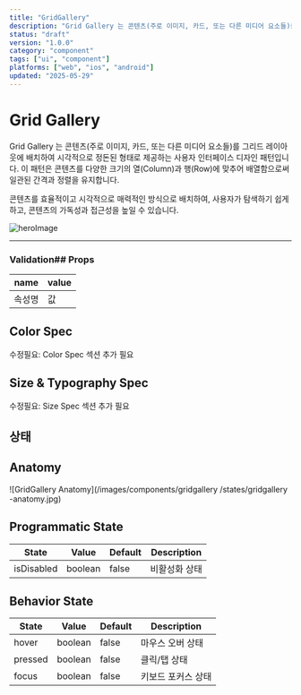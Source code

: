 ```yaml
---
title: "GridGallery"
description: "Grid Gallery 는 콘텐츠(주로 이미지, 카드, 또는 다른 미디어 요소들)를 그리드 레이아웃에 배치하여 시각적으로 정돈된 형태로 제공하는 사용자 인터페이스 디자인 패턴입니다. 이 패턴은 콘텐츠를 다양한 크기의 열(Column)과 행(Row)에 맞추어 배열함으로써 일관된 간격과 정렬을 유지합니다."
status: "draft"
version: "1.0.0"
category: "component"
tags: ["ui", "component"]
platforms: ["web", "ios", "android"]
updated: "2025-05-29"
---
```


# Grid Gallery 

Grid Gallery 는 콘텐츠(주로 이미지, 카드, 또는 다른 미디어 요소들)를 그리드 레이아웃에 배치하여 시각적으로 정돈된 형태로 제공하는 사용자 인터페이스 디자인 패턴입니다. 이 패턴은 콘텐츠를 다양한 크기의 열(Column)과 행(Row)에 맞추어 배열함으로써 일관된 간격과 정렬을 유지합니다.

콘텐츠를 효율적이고 시각적으로 매력적인 방식으로 배치하여, 사용자가 탐색하기 쉽게 하고, 콘텐츠의 가독성과 접근성을 높일 수 있습니다.

![heroImage](https://img.29cm.co.kr/next-edition/2024/09/15/6ba7faab992442d99b3ab93ce7fd065d_20240915164337.jpg)

---

### Validation## Props

| name | value |
| --- | --- |
| 속성명 | 값 |

## Color Spec

수정필요: Color Spec 섹션 추가 필요

## Size & Typography Spec

수정필요: Size Spec 섹션 추가 필요

## 상태

## Anatomy

![GridGallery  Anatomy](/images/components/gridgallery /states/gridgallery -anatomy.jpg)

## Programmatic State

| State | Value | Default | Description |
| --- | --- | --- | --- |
| isDisabled | boolean | false | 비활성화 상태 |

## Behavior State

| State | Value | Default | Description |
| --- | --- | --- | --- |
| hover | boolean | false | 마우스 오버 상태 |
| pressed | boolean | false | 클릭/탭 상태 |
| focus | boolean | false | 키보드 포커스 상태 |


